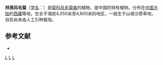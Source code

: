{{Speciesbox
| name = 林周风毛菊
| status = 
| status_system = 
| image =
| genus = Saussurea
| species = lunzhubensis
| authority = [[陈艺林|Y. L. Chen]] et S. Y. Liang
}}

'''林周风毛菊'''（[[学名|学名]]：{{lang|la|''Saussurea lunzhubensis''}}）是[[菊科|菊科]][[风毛菊属|风毛菊属]]的植物，是中国的特有植物。分布在[[中国大陆|中国大陆]]的[[西藏|西藏]]等地，生长于海拔4,050米至4,600米的地区，一般生于山坡沙质草地，目前尚未由人工引种栽培。

== 参考文献 ==
<div class="references-small">
* {{cite web| url =http://www.bioinfo.cn/db05/KmzwSpecies.php?action=view&id=5345| title =林周风毛菊| work =《中国高等植物数据库全库》| publisher =中国科学院微生物研究所| author =昆明植物研究所| accessdate =2009-02-24| deadurl =yes| archiveurl =https://web.archive.org/web/20160305002839/http://www.bioinfo.cn/db05/KmzwSpecies.php?action=view&id=5345| archivedate =2016-03-05}}
</div>
{{Taxonbar|from=Q11105653}}

[[Category:风毛菊属|L]]
[[Category:中國特有植物|L]]
[[Category:西藏植物|L]]